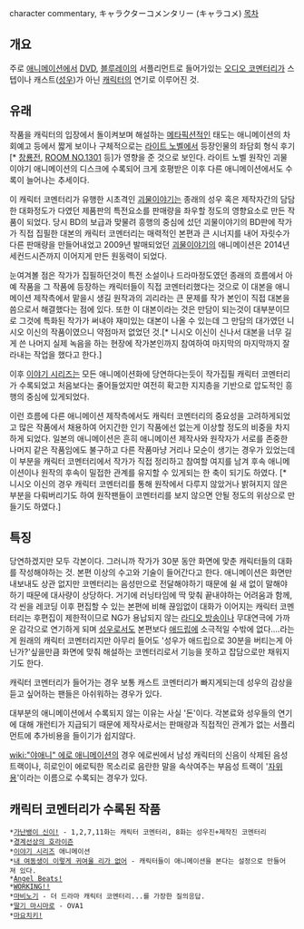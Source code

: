 character commentary, キャラクターコメンタリー (キャラコメ)
[[목차]]
== 개요 == 
주로 [[애니메이션]]에서 [[DVD]], [[블루레이]]의 서플리먼트로 들어가있는 [[오디오 코멘터리]]가 스텝이나 캐스트([[성우]])가 아닌 [[캐릭터]]의 연기로 이루어진 것.

== 유래 ==
작품을 캐릭터의 입장에서 돌이켜보며 해설하는 [[메타픽션]]적인 태도는 애니메이션의 차회예고 등에서 짧게 보이나 구체적으로는 [[라이트 노벨]]에서 등장인물의 좌담회 형식 후기[* [[창룡전]], [[ROOM NO.1301]] 등]가 영향을 준 것으로 보인다. 라이트 노벨 원작인 괴물 이야기 애니메이션의 디스크에 수록되어 크게 호평받은 이후 다른 애니메이션에서도 수록이 늘어나는 추세이다.

이 캐릭터 코멘터리가 유행한 시초격인 [[괴물이야기]]는 종래의 성우 혹은 제작자간의 담담한 대화정도가 다였던 제품판의 특전요소를 판매량을 좌우할 정도의 영향요소로 만든 작품이 되었다. 당시 BD의 보급과 맞물려 흥행의 중심에 섰던 괴물이야기의 BD판에 작가가 직접 집필한 대본의 캐릭터 코멘터리는 매력적인 본편과 큰 시너지를 내어 자릿수가 다른 판매량을 만들어내었고 2009년 발매되었던 [[괴물이야기]]의 애니메이션은 2014년 세컨드시즌까지 이어지게 만든 원동력이 되었다.

눈여겨볼 점은 작가가 집필하던것이 특전 소설이나 드라마정도였던 종래의 흐름에서 아예 작품을 그 작품에 등장하는 캐릭터들이 직접 코멘터리했다는 것으로 이 대본을 애니메이션 제작측에서 맡을시 생길 원작과의 괴리라는 큰 문제를 작가 본인이 직접 대본을 씀으로서 해결했다는 점에 있다. 또한 이 대본이라는 것은 만담이 되는것이 대부분이므로 그것에 특화된 작가가 써내야 재미있는 대본이 나올 수 있는데 그 만담의 대가였던 니시오 이신의 작품이였으니 약점마저 없었던 것.[* 니시오 이신이 신나서 대본을 너무 길게 쓴 나머지 실제 녹음을 하는 현장에 작가본인까지 참여하여 마지막의 마지막까지 잘라내는 작업을 했다고 한다.] 

이후 [[이야기 시리즈]]는 모든 애니메이션화에 당연하다는듯이 작가집필 캐릭터 코멘터리가 수록되었고 처음보다는 줄어들었지만 여전히 확고한 지지층을 기반으로 압도적인 흥행의 중심에 있게되었다. 

이런 흐름에 다른 애니메이션 제작측에서도 캐릭터 코멘터리의 중요성을 고려하게되었고 많은 작품에서 채용하여 어지간한 인기 작품에선 없는게 이상할 정도의 비중을 차지하게 되었다. 일본의 애니메이션은 흔히 애니메이션 제작사와 원작자가 서로를 존중한 나머지 같은 작품임에도 불구하고 다른 작품마냥 거리나 모순이 생기는 경우가 있었는데 이 부분을 캐릭터 코멘터리에서 작가가 직접 정리하고 참여할 여지를 남겨 후속 애니메이션이나 원작의 후속이 밀접한 관계를 유지할 수 있게되는 한 축이 되기도 하였다. [* 니시오 이신의 경우 캐릭터 코멘터리를 통해 원작에서 다루지 않았거나 밝혀지지 않은 부분을 다뤄버리기도 하여 원작팬들이 코멘터리를 보지 않으면 안될 정도의 위상으로 만들기도 하였다.]

== 특징 ==
당연하겠지만 모두 각본이다. 그러니까 작가가 30분 동안 화면에 맞춘 캐릭터들의 대화를 작성해야하는 것. 본편 이상의 수고와 기술이 들어간다고 한다. 애니메이션은 화면만 내보내도 상관 없지만 코멘터리는 음성만으로 전달해야하기 때문에 쉴 새 없이 말해야 하기 때문에 대사량이 상당하다. 거기에 러닝타임에 딱 맞춰 끝내야하는 어려움과 함께, 각 씬을 레코딩 이후 편집할 수 있는 본편에 비해 끊임없이 대화가 이어지는 캐릭터 코멘터리는 후편집이 제한적이므로 NG가 용납되지 않는 [[라디오 방송]]이나 무대연극에 가까운 감각으로 연기하게 되며 [[성우]]로서도 본편보다 [[애드립]]에 소극적일 수밖에 없다....라는게 원래의 캐릭터 코멘터리지만 아무리 들어도 '성우가 애드립으로 30분을 버티는게 아닌가?'싶을만큼 화면에 맞춰 해설하는 코멘터리로서 기능을 못하고 잡담으로만 채워지기도 한다.

캐릭터 코멘터리가 들어가는 경우 보통 캐스트 코멘터리가 빠지게되는데 성우의 감상을 듣고 싶어하는 팬들은 아쉬워하는 경우가 있다.

대부분의 애니메이션에서 수록되지 않는 이유는 사실 '돈'이다. 각본료와 성우들의 연기에 대해 개런티가 지급되기 때문에 제작사로서는 판매량과 직접적인 관계가 없는 서플리먼트에 추가비용을 들이기가 쉽지않다.

[[wiki:"야애니" 에로 애니메이션]]의 경우 에로씬에서 남성 캐릭터의 신음이 삭제된 음성 트랙이나, 히로인이 에로틱한 목소리로 음란한 말을 속삭여주는 부음성 트랙이 '[[자위]]용'이라는 이름으로 수록되는 경우가 있다.

== 캐릭터 코멘터리가 수록된 작품 ==
 *[[가난뱅이 신이!]] - 1,2,7,11화는 캐릭터 코멘터리, 8화는 성우진+제작진 코멘터리
 *[[경계선상의 호라이즌]]
 *[[이야기 시리즈]] 애니메이션
 *[[내 여동생이 이렇게 귀여울 리가 없어]] - 캐릭터들이 애니메이션을 본다는 설정으로 만들어져 있다.
 *[[Angel Beats!]]
 *[[WORKING!!]]
 *[[마비노기]] - 더 드라마 캐릭터 코멘터리...를 가장한 질의응답.
 *[[딸기 마시마로]] - OVA1
 *[[마요치키!]]
